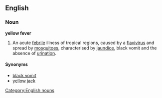 {{wikipedia}}
==English==
===Noun===
'''yellow fever'''

# {{pathology}} An acute [[febrile]] illness of tropical regions, caused by a [[flavivirus]] and spread by [[mosquito]]es, characterised by [[jaundice]], black vomit and the absence of [[urination]]. 

====Synonyms====
*[[black vomit]]
*[[yellow jack]]

[[Category:English nouns]]